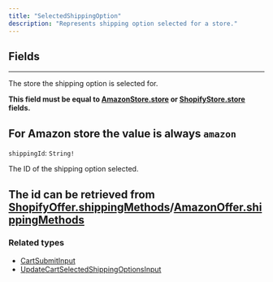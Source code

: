 ```yaml
---
title: "SelectedShippingOption"
description: "Represents shipping option selected for a store."
---
```


## Fields

---

<ParamField path="store" type="String!">
The store the shipping option is selected for.
</ParamField>

<Note>
 
 **This field must be equal to [AmazonStore.store](/api-reference/amazonstore#fields) or [ShopifyStore.store](/api-reference/shopifystore#fields) fields.**
 
 For Amazon store the value is always `amazon`
</Note>
---

`shippingId`: `String!`

The ID of the shipping option selected.

<Note>
 
 The id can be retrieved from [ShopifyOffer.shippingMethods](/api-reference/shopifyoffer-1#fields)/[AmazonOffer.shippingMethods](/api-reference/amazonoffer-1)
</Note>
---

### Related types

* [CartSubmitInput](/api-reference/cartsubmitinput)
* [UpdateCartSelectedShippingOptionsInput](/api-reference/updatecartselectedshippingoptionsinput)